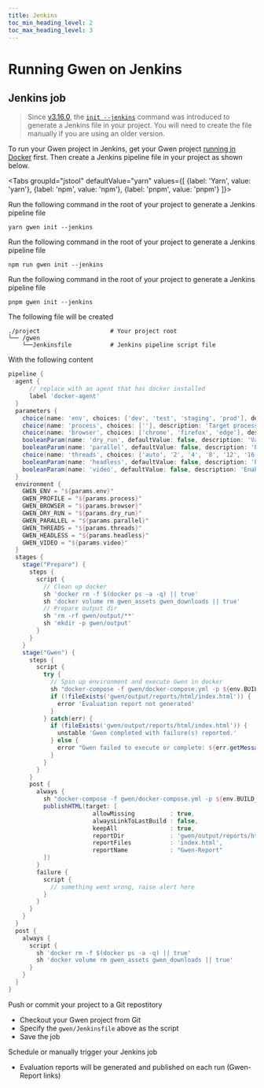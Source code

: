 ```yaml
--- 
title: Jenkins
toc_min_heading_level: 2
toc_max_heading_level: 3
---
```



# Running Gwen on Jenkins

## Jenkins job

> Since [v3.16.0](https://github.com/gwen-interpreter/gwen-web/releases/tag/v3.16.0), the [`init --jenkins`](/docs/launcher#gwen-launch-init-options-jenkins) command was introduced to generate a Jenkins file in your project. You will need to create the file manually if you are using an older version.

To run your Gwen project in Jenkins, get your Gwen project [running in Docker](/docs/docker) first. Then create a Jenkins pipeline file in your project as shown below.

  <Tabs
  groupId="jstool"
  defaultValue="yarn"
  values={[
    {label: 'Yarn', value: 'yarn'},
    {label: 'npm', value: 'npm'},
    {label: 'pnpm', value: 'pnpm'}
  ]}>

  <TabItem value="yarn">

  Run the following command in the root of your project to generate a Jenkins pipeline file
  
  ```shell
  yarn gwen init --jenkins
  ```

  </TabItem>

  <TabItem value="npm">

  Run the following command in the root of your project to generate a Jenkins pipeline file
  
  ```shell
  npm run gwen init --jenkins
  ```
      
  </TabItem>

  <TabItem value="pnpm">

  Run the following command in the root of your project to generate a Jenkins pipeline file
  
  ```shell
  pnpm gwen init --jenkins
  ```
  
  </TabItem>

  </Tabs>


The following file will be created

```shell {3}
./project                    # Your project root
└── /gwen
    └──Jenkinsfile           # Jenkins pipeline script file
```

With the following content

```groovy
pipeline {
  agent {
      // replace with an agent that has docker installed
      label 'docker-agent'
  }
  parameters { 
    choice(name: 'env', choices: ['dev', 'test', 'staging', 'prod'], description: 'Target environment')
    choice(name: 'process', choices: [''], description: 'Target process')
    choice(name: 'browser', choices: ['chrome', 'firefox', 'edge'], description: 'Target web browser')
    booleanParam(name: 'dry_run', defaultValue: false, description: 'Validate without executing')
    booleanParam(name: 'parallel', defaultValue: false, description: 'Enable parallel batch execution across cores')
    choice(name: 'threads', choices: ['auto', '2', '4', '8', '12', '16', '24', '32', '48', '64'], description: 'Number of parallel threads (auto = one thread per available core)')
    booleanParam(name: 'headless', defaultValue: false, description: 'Enable headless browser') 
    booleanParam(name: 'video', defaultValue: false, description: 'Enable video recording') 
  }
  environment {
    GWEN_ENV = "${params.env}"
    GWEN_PROFILE = "${params.process}"
    GWEN_BROWSER = "${params.browser}"
    GWEN_DRY_RUN = "${params.dry_run}"
    GWEN_PARALLEL = "${params.parallel}"
    GWEN_THREADS = "${params.threads}"
    GWEN_HEADLESS = "${params.headless}"
    GWEN_VIDEO = "${params.video}"
  }
  stages {
    stage("Prepare") {
      steps {
        script {
          // Clean up docker
          sh 'docker rm -f $(docker ps -a -q) || true'
          sh 'docker volume rm gwen_assets gwen_downloads || true'
          // Prepare output dir
          sh 'rm -rf gwen/output/**'
          sh 'mkdir -p gwen/output'
        }
      }
    }
    stage("Gwen") {
      steps {
        script {
          try {
            // Spin up environment and execute Gwen in docker
            sh "docker-compose -f gwen/docker-compose.yml -p ${env.BUILD_TAG.toLowerCase()} run gwen"
            if (!fileExists('gwen/output/reports/html/index.html')) {
              error 'Evaluation report not generated'
            }
          } catch(err) {
            if (fileExists('gwen/output/reports/html/index.html')) {
              unstable 'Gwen completed with failure(s) reported.'
            } else {
              error "Gwen failed to execute or complete: ${err.getMessage()}"
            }
          }
        }
      }
      post {
        always {
          sh "docker-compose -f gwen/docker-compose.yml -p ${env.BUILD_TAG.toLowerCase()} down || true"
          publishHTML(target: [
                        allowMissing          : true,
                        alwaysLinkToLastBuild : false,
                        keepAll               : true,
                        reportDir             : 'gwen/output/reports/html',
                        reportFiles           : 'index.html',
                        reportName            : "Gwen-Report"
          ])
        }
        failure {
          script {
            // something went wrong, raise alert here
          }
        }
      }
    }
  }
  post {
    always {
      script {
        sh 'docker rm -f $(docker ps -a -q) || true'
        sh 'docker volume rm gwen_assets gwen_downloads || true'
      }
    }
  }
}
```

Push or commit your project to a Git repostitory
  - Checkout your Gwen project from Git
  - Specify the `gwen/Jenkinsfile` above as the script
  - Save the job

Schedule or manually trigger your Jenkins job
  - Evaluation reports will be generated and published on each run (Gwen-Report links)
